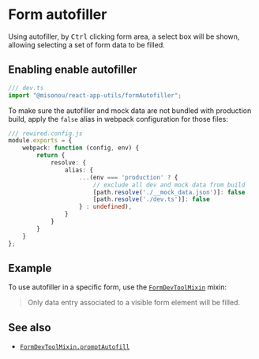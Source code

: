 
<Module name="@misonou/react-app-utils" />

# Form autofiller

Using autofiller, by <kbd>Ctrl</kbd> clicking form area, a select box will be shown,
allowing selecting a set of form data to be filled.

## Enabling enable autofiller

```typescript
/// dev.ts
import "@misonou/react-app-utils/formAutofiller";
```

To make sure the autofiller and mock data are not bundled with production build,
apply the `false` alias in webpack configuration for those files:

```typescript
/// rewired.config.js
module.exports = {
    webpack: function (config, env) {
        return {
            resolve: {
                alias: {
                    ...(env === 'production' ? {
                        // exclude all dev and mock data from build
                        [path.resolve('./__mock_data.json')]: false
                        [path.resolve('./dev.ts')]: false
                    } : undefined),
                }
            }
        }
    }
};
```

## Example

To use autofiller in a specific form, use the [`FormDevToolMixin`](:) mixin:

<Example />

> Only data entry associated to a visible form element will be filled.

## See also

- [`FormDevToolMixin.promptAutofill`](:)
